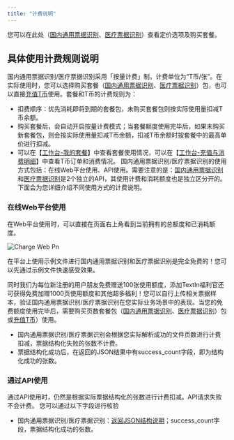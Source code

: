 ```yaml
---
title: "计费说明"
---
```


您可以在此处（[国内通用票据识别](https://www.textin.com/market/chager/bill_recognize_v2)、[医疗票据识别](https://www.textin.com/market/chager/medical-bill-recognize)）查看定价选项及购买套餐。

## 具体使用计费规则说明

国内通用票据识别/医疗票据识别采用「按量计费」制，计费单位为“T币/张”。在实际使用时，您可以选择购买套餐（[国内通用票据识别](https://www.textin.com/market/chager/bill_recognize_v2)、[医疗票据识别](https://www.textin.com/market/chager/medical-bill-recognize)）包，也可以直接[充值T币](https://www.textin.com/console/dashboard/userCenter/charge)使用。套餐和T币的计费规则为：
- 扣费顺序：优先消耗即将到期的套餐包，未购买套餐包则按实际使用量扣减T币余额。
- 购买套餐后，会自动开启按量计费模式；当套餐额度使用完毕后，如果未购买新套餐包，则会按实际使用量扣减T币余额，扣减T币余额时按套餐中的最高单价进行扣减。
- 可以在【[工作台-我的套餐](https://www.textin.com/console/dashboard/userCenter/package_management)】中查看套餐使用情况，可以在【[工作台-充值与消费明细](https://www.textin.com/console/dashboard/userCenter/finance)】中查看T币订单和消费情况。
国内通用票据识别/医疗票据识别的使用方式包括：在线Web平台使用、API使用。需要注意的是：[国内通用票据识别](https://docs.textin.com/api-reference/endpoint/bill)和[医疗票据识别](https://docs.textin.com/api-reference/endpoint/medical-bill)是2个独立的API，其使用计费和消耗额度也是独立区分开的。下面会为您详细介绍不同使用方式的计费说明。

### 在线Web平台使用

在Web平台使用时，可以直接在页面右上角看到当前拥有的总额度和已消耗额度。

![Charge Web Pn](/images/bill-charge-web.webp)

<Tip>
  在平台上使用示例文件进行国内通用票据识别和医疗票据识别是完全免费的！您可以先通过示例文件快速感受效果。
</Tip>

同时我们为每位新注册的用户朋友免费赠送100张使用额度，添加TextIn福利官还可获得免费加赠1000页使用额度和其他超多福利！您可以自行上传相关票据样本，验证国内通用票据识别/医疗票据识别在您实际业务场景中的表现。当您的免费额度使用完毕后，需要购买页数套餐包（[国内通用票据识别](https://www.textin.com/market/chager/bill_recognize_v2)、[医疗票据识别](https://www.textin.com/market/chager/medical-bill-recognize)）包或[充值T币](https://www.textin.com/console/dashboard/userCenter/charge)）使用。

- 国内通用票据识别/医疗票据识别会根据您实际解析成功的文件页数进行计费扣减，票据结构化失败的张数不计费。
- 票据结构化成功后，在返回的JSON结果中有success_count字段，即为结构化成功的张数。

### 通过API使用

通过API使用时，仍然是根据实际票据结构化的张数进行计费扣减。API请求失败不会计费。
您可以通过以下字段进行核验
- 国内通用票据识别/医疗票据识别：[返回JSON结构说明](/bill/bill-getjson)；success_count字段，票据结构化成功的张数。
